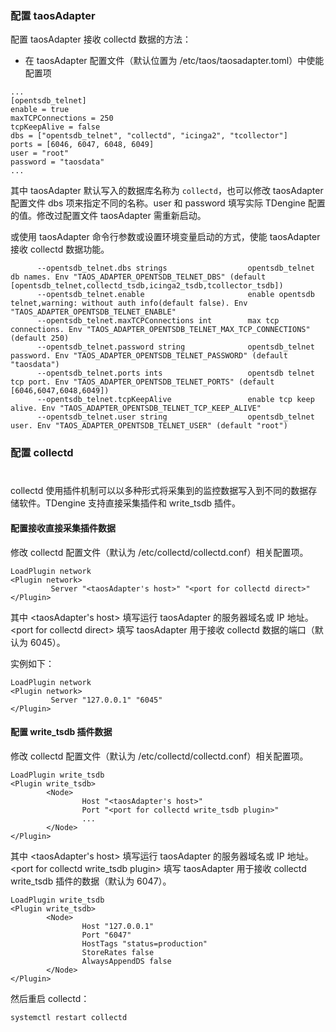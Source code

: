 ### 配置 taosAdapter

配置 taosAdapter 接收 collectd 数据的方法：

- 在 taosAdapter 配置文件（默认位置为 /etc/taos/taosadapter.toml）中使能配置项

```
...
[opentsdb_telnet]
enable = true
maxTCPConnections = 250
tcpKeepAlive = false
dbs = ["opentsdb_telnet", "collectd", "icinga2", "tcollector"]
ports = [6046, 6047, 6048, 6049]
user = "root"
password = "taosdata"
...
```

其中 taosAdapter 默认写入的数据库名称为 `collectd`，也可以修改 taosAdapter 配置文件 dbs 项来指定不同的名称。user 和 password 填写实际 TDengine 配置的值。修改过配置文件 taosAdapter 需重新启动。

或使用 taosAdapter 命令行参数或设置环境变量启动的方式，使能 taosAdapter 接收 collectd 数据功能。

```
      --opentsdb_telnet.dbs strings                  opentsdb_telnet db names. Env "TAOS_ADAPTER_OPENTSDB_TELNET_DBS" (default [opentsdb_telnet,collectd_tsdb,icinga2_tsdb,tcollector_tsdb])
      --opentsdb_telnet.enable                       enable opentsdb telnet,warning: without auth info(default false). Env "TAOS_ADAPTER_OPENTSDB_TELNET_ENABLE"
      --opentsdb_telnet.maxTCPConnections int        max tcp connections. Env "TAOS_ADAPTER_OPENTSDB_TELNET_MAX_TCP_CONNECTIONS" (default 250)
      --opentsdb_telnet.password string              opentsdb_telnet password. Env "TAOS_ADAPTER_OPENTSDB_TELNET_PASSWORD" (default "taosdata")
      --opentsdb_telnet.ports ints                   opentsdb telnet tcp port. Env "TAOS_ADAPTER_OPENTSDB_TELNET_PORTS" (default [6046,6047,6048,6049])
      --opentsdb_telnet.tcpKeepAlive                 enable tcp keep alive. Env "TAOS_ADAPTER_OPENTSDB_TELNET_TCP_KEEP_ALIVE"
      --opentsdb_telnet.user string                  opentsdb_telnet user. Env "TAOS_ADAPTER_OPENTSDB_TELNET_USER" (default "root")
```

### 配置 collectd
#
collectd 使用插件机制可以以多种形式将采集到的监控数据写入到不同的数据存储软件。TDengine 支持直接采集插件和 write_tsdb 插件。

#### 配置接收直接采集插件数据

修改 collectd 配置文件（默认为 /etc/collectd/collectd.conf）相关配置项。

```text
LoadPlugin network
<Plugin network>
         Server "<taosAdapter's host>" "<port for collectd direct>"
</Plugin>
```

其中 <taosAdapter's host\> 填写运行 taosAdapter 的服务器域名或 IP 地址。<port for collectd direct\> 填写 taosAdapter 用于接收 collectd 数据的端口（默认为 6045）。

实例如下：

```text
LoadPlugin network
<Plugin network>
         Server "127.0.0.1" "6045"
</Plugin>
```

#### 配置 write_tsdb 插件数据

修改 collectd 配置文件（默认为 /etc/collectd/collectd.conf）相关配置项。

```text
LoadPlugin write_tsdb
<Plugin write_tsdb>
        <Node>
                Host "<taosAdapter's host>"
                Port "<port for collectd write_tsdb plugin>"
                ...
        </Node>
</Plugin>
```

其中 <taosAdapter's host\> 填写运行 taosAdapter 的服务器域名或 IP 地址。<port for collectd write_tsdb plugin\> 填写 taosAdapter 用于接收 collectd write_tsdb 插件的数据（默认为 6047）。

```text
LoadPlugin write_tsdb
<Plugin write_tsdb>
        <Node>
                Host "127.0.0.1"
                Port "6047"
                HostTags "status=production"
                StoreRates false
                AlwaysAppendDS false
        </Node>
</Plugin>
```

然后重启 collectd：

```
systemctl restart collectd
```

